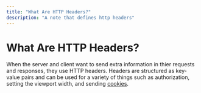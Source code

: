 ```yaml
---
title: "What Are HTTP Headers?"
description: "A note that defines http headers"
---
```


<Tag tag="Programming"/>

# What Are HTTP Headers?

<TimeStamp updated="February 27, 2022, 9:20  PM ET"/>

When the server and client want to send extra
information in thier requests and responses, they 
use HTTP headers. Headers are structured as key-value 
pairs and can be used for a variety of things
such as authorization, setting the viewport width, 
and sending [cookies](/what-are-http-cookies).